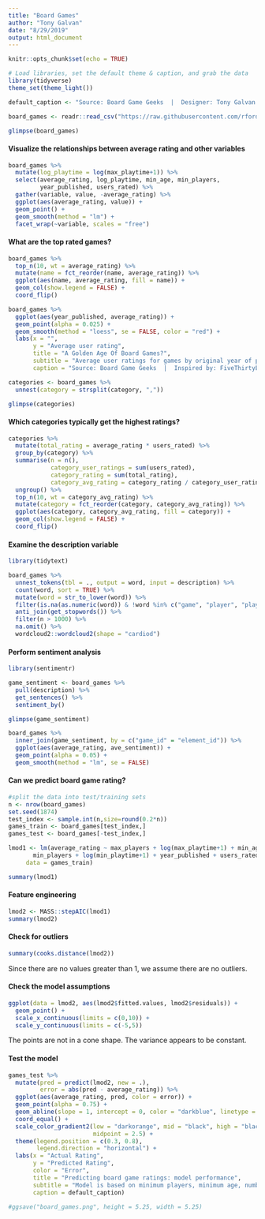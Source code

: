 ```yaml
---
title: "Board Games"
author: "Tony Galvan"
date: "8/29/2019"
output: html_document
---
```


```r
knitr::opts_chunk$set(echo = TRUE)
```

```r
# Load libraries, set the default theme & caption, and grab the data
library(tidyverse)
theme_set(theme_light())

default_caption <- "Source: Board Game Geeks  |  Designer: Tony Galvan @gdatascience1"

board_games <- readr::read_csv("https://raw.githubusercontent.com/rfordatascience/tidytuesday/master/data/2019/2019-03-12/board_games.csv")

glimpse(board_games)
```

#### Visualize the relationships between average rating and other variables

```r
board_games %>%
  mutate(log_playtime = log(max_playtime+1)) %>%
  select(average_rating, log_playtime, min_age, min_players, 
         year_published, users_rated) %>%
  gather(variable, value, -average_rating) %>%
  ggplot(aes(average_rating, value)) +
  geom_point() +
  geom_smooth(method = "lm") +
  facet_wrap(~variable, scales = "free")
```

#### What are the top rated games?

```r
board_games %>%
  top_n(10, wt = average_rating) %>%
  mutate(name = fct_reorder(name, average_rating)) %>%
  ggplot(aes(name, average_rating, fill = name)) + 
  geom_col(show.legend = FALSE) +
  coord_flip()
```

```r
board_games %>%
  ggplot(aes(year_published, average_rating)) +
  geom_point(alpha = 0.025) + 
  geom_smooth(method = "loess", se = FALSE, color = "red") +
  labs(x = "",
       y = "Average user rating",
       title = "A Golden Age Of Board Games?",
       subtitle = "Average user ratings for games by original year of production",
       caption = "Source: Board Game Geeks  |  Inspired by: FiveThirtyEight")
```

```r
categories <- board_games %>%
  unnest(category = strsplit(category, ","))

glimpse(categories)
```

#### Which categories typically get the highest ratings?

```r
categories %>%
  mutate(total_rating = average_rating * users_rated) %>%
  group_by(category) %>%
  summarise(n = n(),
            category_user_ratings = sum(users_rated),
            category_rating = sum(total_rating),
            category_avg_rating = category_rating / category_user_ratings) %>%
  ungroup() %>%
  top_n(10, wt = category_avg_rating) %>%
  mutate(category = fct_reorder(category, category_avg_rating)) %>%
  ggplot(aes(category, category_avg_rating, fill = category)) + 
  geom_col(show.legend = FALSE) + 
  coord_flip()
```

#### Examine the description variable

```r
library(tidytext)

board_games %>%
  unnest_tokens(tbl = ., output = word, input = description) %>%
  count(word, sort = TRUE) %>%
  mutate(word = str_to_lower(word)) %>%
  filter(is.na(as.numeric(word)) & !word %in% c("game", "player", "players")) %>%
  anti_join(get_stopwords()) %>%
  filter(n > 1000) %>%
  na.omit() %>%
  wordcloud2::wordcloud2(shape = "cardiod")
```

#### Perform sentiment analysis

```r
library(sentimentr)

game_sentiment <- board_games %>%
  pull(description) %>%
  get_sentences() %>%
  sentiment_by()

glimpse(game_sentiment)
```

```r
board_games %>%
  inner_join(game_sentiment, by = c("game_id" = "element_id")) %>%
  ggplot(aes(average_rating, ave_sentiment)) +
  geom_point(alpha = 0.05) + 
  geom_smooth(method = "lm", se = FALSE)
```

#### Can we predict board game rating?

```r
#split the data into test/training sets
n <- nrow(board_games)
set.seed(1874)
test_index <- sample.int(n,size=round(0.2*n))
games_train <- board_games[test_index,]
games_test <- board_games[-test_index,]

lmod1 <- lm(average_rating ~ max_players + log(max_playtime+1) + min_age + 
       min_players + log(min_playtime+1) + year_published + users_rated, 
     data = games_train)

summary(lmod1)
```

#### Feature engineering

```r
lmod2 <- MASS::stepAIC(lmod1)
summary(lmod2)
```

#### Check for outliers

```r
summary(cooks.distance(lmod2))
```

Since there are no values greater than 1, we assume there are no outliers. 

#### Check the model assumptions

```r
ggplot(data = lmod2, aes(lmod2$fitted.values, lmod2$residuals)) + 
  geom_point() +
  scale_x_continuous(limits = c(0,10)) + 
  scale_y_continuous(limits = c(-5,5))
```

The points are not in a cone shape. The variance appears to be constant.

#### Test the model

```r
games_test %>%
  mutate(pred = predict(lmod2, new = .),
         error = abs(pred - average_rating)) %>%
  ggplot(aes(average_rating, pred, color = error)) +
  geom_point(alpha = 0.75) + 
  geom_abline(slope = 1, intercept = 0, color = "darkblue", linetype = 2) +
  coord_equal() + 
  scale_color_gradient2(low = "darkorange", mid = "black", high = "black", 
                        midpoint = 2.5) + 
  theme(legend.position = c(0.3, 0.8),
        legend.direction = "horizontal") +
  labs(x = "Actual Rating",
       y = "Predicted Rating",
       color = "Error",
       title = "Predicting board game ratings: model performance",
       subtitle = "Model is based on minimum players, minimum age, number of user ratings, \nyear published, and log of maximum play time",
       caption = default_caption)

#ggsave("board_games.png", height = 5.25, width = 5.25)
```

